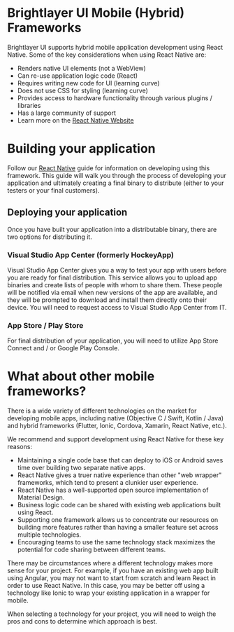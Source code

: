 
<!-- KEYWORDS: mobile hybrid framework compare comparison -->

# Brightlayer UI Mobile (Hybrid) Frameworks

Brightlayer UI supports hybrid mobile application development using React Native. Some of the key considerations when using React Native are:

-   Renders native UI elements (not a WebView)
-   Can re-use application logic code (React)
-   Requires writing new code for UI (learning curve)
-   Does not use CSS for styling (learning curve)
-   Provides access to hardware functionality through various plugins / libraries
-   Has a large community of support
-   Learn more on the [React Native Website](https://facebook.github.io/react-native/)

<Divider style={{}} />

# Building your application

Follow our [React Native](/development/frameworks-mobile/react-native) guide for information on developing using this framework. This guide will walk you through the process of developing your application and ultimately creating a final binary to distribute (either to your testers or your final customers).

## Deploying your application

Once you have built your application into a distributable binary, there are two options for distributing it.

### Visual Studio App Center (formerly HockeyApp)

Visual Studio App Center gives you a way to test your app with users before you are ready for final distribution. This service allows you to upload app binaries and create lists of people with whom to share them. These people will be notified via email when new versions of the app are available, and they will be prompted to download and install them directly onto their device. You will need to request access to Visual Studio App Center from IT.

### App Store / Play Store

For final distribution of your application, you will need to utilize App Store Connect and / or Google Play Console.

# What about other mobile frameworks?

There is a wide variety of different technologies on the market for developing mobile apps, including native (Objective C / Swift, Kotlin / Java) and hybrid frameworks (Flutter, Ionic, Cordova, Xamarin, React Native, etc.).

We recommend and support development using React Native for these key reasons:

-   Maintaining a single code base that can deploy to iOS or Android saves time over building two separate native apps.
-   React Native gives a truer native experience than other "web wrapper" frameworks, which tend to present a clunkier user experience.
-   React Native has a well-supported open source implementation of Material Design.
-   Business logic code can be shared with existing web applications built using React.
-   Supporting one framework allows us to concentrate our resources on building more features rather than having a smaller feature set across multiple technologies.
-   Encouraging teams to use the same technology stack maximizes the potential for code sharing between different teams.

There may be circumstances where a different technology makes more sense for your project. For example, if you have an existing web app built using Angular, you may not want to start from scratch and learn React in order to use React Native. In this case, you may be better off using a technology like Ionic to wrap your existing application in a wrapper for mobile.

When selecting a technology for your project, you will need to weigh the pros and cons to determine which approach is best.

<Divider style={{}} />
